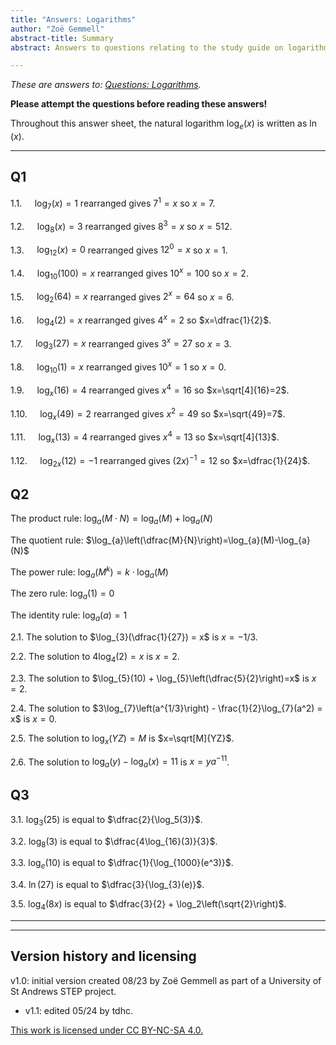 ```yaml
---
title: "Answers: Logarithms"
author: "Zoë Gemmell"
abstract-title: Summary
abstract: Answers to questions relating to the study guide on logarithms.

---
```


*These are answers to: [Questions: Logarithms](../questions/qs-logarithms.qmd).* 

**Please attempt the questions before reading these answers!**

Throughout this answer sheet, the natural logarithm $\log_e(x)$ is written as $\ln(x)$.

---

## Q1 {-}

1.1. $\quad \log_{7}(x) = 1$ rearranged gives $7^1=x$ so $x=7$.
 

1.2. $\quad \log_{8}(x) = 3$ rearranged gives $8^3=x$ so $x=512$.
 

1.3. $\quad \log_{12}(x) = 0$ rearranged gives $12^0=x$ so $x=1$.
 

1.4. $\quad \log_{10}(100) = x$ rearranged gives $10^x=100$ so $x=2$.
 

1.5. $\quad \log_{2}(64) = x$ rearranged gives $2^x=64$ so $x=6$.
 

1.6. $\quad \log_{4}(2) = x$ rearranged gives $4^x=2$ so $x=\dfrac{1}{2}$.
 

1.7. $\quad \log_{3}(27) = x$ rearranged gives $3^x=27$ so $x=3$.
 

1.8. $\quad \log_{10}(1) = x$ rearranged gives $10^x=1$ so $x=0$.
 

1.9. $\quad \log_{x}(16) = 4$ rearranged gives $x^4=16$ so $x=\sqrt[4]{16}=2$.
 

1.10. $\quad \log_{x}(49) = 2$ rearranged gives $x^2=49$ so $x=\sqrt{49}=7$.
 

1.11. $\quad \log_{x}(13) = 4$ rearranged gives $x^4=13$ so $x=\sqrt[4]{13}$.
 

1.12. $\quad \log_{2x}(12) = -1$ rearranged gives $(2x)^{-1}=12$ so $x=\dfrac{1}{24}$.

## Q2 {-}

The product rule: $\log_{a}(M\cdot N)=\log_{a}(M)+\log_{a}(N)$

The quotient rule: $\log_{a}\left(\dfrac{M}{N}\right)=\log_{a}(M)-\log_{a}(N)$

The power rule: $\log_{a}(M^k)=k\cdot\log_{a}(M)$

The zero rule: $\log_{a}(1)=0$

The identity rule: $\log_{a}(a)=1$

2.1. The solution to $\log_{3}(\dfrac{1}{27}) = x$ is $x = -1/3$.
 

<!-- \begin{align*} -->
<!-- x&=\log_{3}(1)-\log_{3}(27)\tag{\,Using Law 2} \\[0.5em] -->
<!-- &=0-\log_{3}(27)\tag{\,Using Law 4}\\[0.5em] -->
<!-- -x&=\log_{3}(27) -->
<!-- \end{align*} -->
<!-- Let $y=-x$, so Rearranging gives: $3^y=27$, so $y=3=-x$ implying that $x=-3$\ -->

2.2. The solution to $4\log_{4}(2) = x$ is $x = 2$. 
 

<!-- \begin{align*} -->
<!-- x&=\log_{4}(4^2)\nonumber \\[0.5em] -->
<!-- &=2\cdot \log_{4}(4)\tag{\,Using Law 3} \\[0.5em] -->
<!-- &=2\cdot 1 \tag{\,Using Law 5} \\[0.5em] -->
<!-- &=2 -->
<!-- \end{align*} -->

2.3. The solution to $\log_{5}(10) + \log_{5}\left(\dfrac{5}{2}\right)=x$ is $x = 2$.
 

2.4. The solution to $3\log_{7}\left(a^{1/3}\right) - \frac{1}{2}\log_{7}(a^2) = x$ is $x = 0$. 
 

<!-- \begin{align*} -->
<!-- x&=\log_{7}(2)-\log_{7}(49)\tag{\,Using Law 2} \\[0.5em] -->
<!-- &=\log_{7}(2)-2\nonumber \\[0.5em] -->
<!-- x+2&=\log_{3}(27) -->
<!-- \end{align*} -->
<!-- Rearranging gives: $3^{x+2}=27$, so $x+2=3$ implying that $x=1$\ -->

2.5. The solution to $\log_{x}(YZ) = M$ is $x=\sqrt[M]{YZ}$.
 

2.6. The solution to $\log_{a}\left(y\right) - \log_a(x) = 11$ is $x = ya^{-11}$.
 

<!-- \begin{align*} -->
<!-- 1&=\log_{6}(36)-\log_{6}(x)\tag{\,Using Law 2} \\[0.5em] -->
<!-- &=2-\log_{6}(x)\nonumber \\[0.5em] -->
<!-- \log_{6}(x)&=1\nonumber \\[0.5em] -->
<!-- 6^1&=x -->
<!-- \end{align*} -->

<!-- 2.6. $\log_{5}(25)=x$\ -->
<!-- \begin{align*} -->
<!-- x&=\log_{5}(5\cdot5)\tag{\,Using Law 1} \\[0.5em] -->
<!-- &=\log_{5}(5)+\log_{5}(5)\nonumber \\[0.5em] -->
<!-- &=1+1 \tag{\,Using Law 5} \\[0.5em] -->
<!-- &=2 -->
<!-- \end{align*} -->

## Q3 {-}

3.1. $\log_3(25)$ is equal to $\dfrac{2}{\log_5(3)}$.
 

<!-- \begin{align*} -->
<!-- \log_3(25)=\dfrac{\log_5(25)}{\log_5(3)}\end{align*} -->

3.2. $\log_{8}(3)$ is equal to $\dfrac{4\log_{16}(3)}{3}$. 
 
<!-- \begin{align*} -->
<!-- \log_{4}(64)=\dfrac{\log_{16}(64)}{\log_{16}(4)}\end{align*} -->

3.3. $\log_{e}(10)$ is equal to $\dfrac{1}{\log_{1000}(e^3)}$.
 
<!-- \begin{align*} -->
<!-- \log_{e}(100)=\dfrac{2}{\log_{10}(e)}\end{align*} -->

3.4. $\ln(27)$ is equal to $\dfrac{3}{\log_{3}(e)}$.
 

<!-- \begin{align*} -->
<!-- \ln(27)=\log_{3}(27)\end{align*} -->

3.5. $\log_{4}(8x)$ is equal to $\dfrac{3}{2} + \log_2\left(\sqrt{2}\right)$.
 

<!-- \begin{align*} -->
<!-- \log_{4}(8)=\dfrac{\log_{2}(8)}{\log_{2}(4)}=\dfrac{3}{2}\end{align*} -->

---

---

## Version history and licensing {-}

v1.0: initial version created 08/23 by Zoë Gemmell as part of a University of St Andrews STEP project.

  - v1.1: edited 05/24 by tdhc.

[This work is licensed under CC BY-NC-SA 4.0.](https://creativecommons.org/licenses/by-nc-sa/4.0/?ref=chooser-v1)